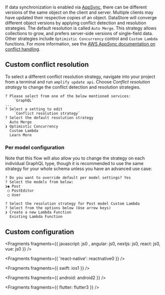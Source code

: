 If data synchronization is enabled via [AppSync](https://aws.amazon.com/appsync/), there can be different versions of the same object on the client and server. Multiple clients may have updated their respective copies of an object. DataStore will converge different object versions by applying conflict detection and resolution strategies. The default resolution is called `Auto Merge`. This strategy allows collections to grow, and prefers server-side versions of single-field data. Other strategies include `Optimistic Concurrency` control and `Custom Lambda` functions. For more information, see the [AWS AppSync documentation on conflict handling](https://docs.aws.amazon.com/appsync/latest/devguide/conflict-detection-and-sync.html).

## Custom conflict resolution

To select a different conflict resolution strategy, navigate into your project from a terminal and run `amplify update api`. Choose _Conflict resolution strategy_ to change the conflict detection and resolution strategies.

```console
? Please select from one of the below mentioned services:
    `GraphQL`
...
? Select a setting to edit
    `Conflict resolution strategy`
? Select the default resolution strategy
  Auto Merge
❯ Optimistic Concurrency
  Custom Lambda
  Learn More
```

### Per model configuration

Note that this flow will also allow you to change the strategy on each individual GraphQL type, though it is recommended to use the same strategy for your whole schema unless you have an advanced use case:

```
? Do you want to override default per model settings? Yes
? Select the models from below:
❯◉ Post
 ◯ PostEditor
 ◯ User

? Select the resolution strategy for Post model Custom Lambda
? Select from the options below (Use arrow keys)
❯ Create a new Lambda Function
  Existing Lambda Function
```

## Custom configuration


<Fragments fragments={{  javascript: js0 , angular: js0, nextjs: js0, react: js0, vue: js0 }} />


<Fragments fragments={{ 'react-native': reactnative0 }} />


<Fragments fragments={{ swift: ios1 }} />


<Fragments fragments={{ android: android2 }} />


<Fragments fragments={{ flutter: flutter3 }} />
